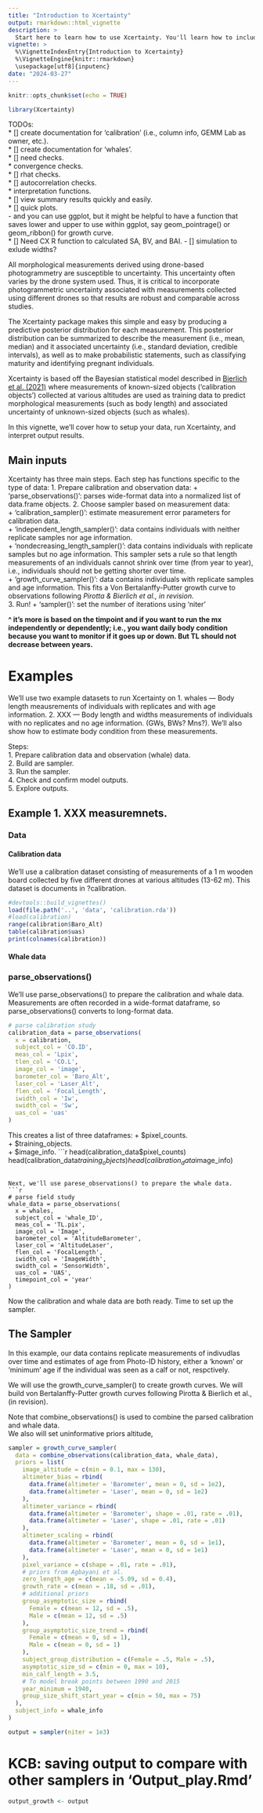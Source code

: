```yaml
---
title: "Introduction to Xcertainty"
output: rmarkdown::html_vignette
description: >
  Start here to learn how to use Xcertainty. You'll learn how to include drone-based measurement data into the Bayesian statistical model to produce predective posterior distributions for each measurement.
vignette: >
  %\VignetteIndexEntry{Introduction to Xcertainty}
  %\VignetteEngine{knitr::rmarkdown}
  \usepackage[utf8]{inputenc}
date: "2024-03-27"
---
```


```r
knitr::opts_chunk$set(echo = TRUE)
```

```r
library(Xcertainty)
```

TODOs:   
* [] create documentation for 'calibration' (i.e., column info, GEMM Lab as owner, etc.).   
* [] create documentation for 'whales'.  
* [] need checks.  
  * convergence checks.  
  * [] rhat checks.   
  * [] autocorrelation checks.   
* interpretation functions.   
  * [] view summary results quickly and easily.  
  * [] quick plots.   
      - and you can use ggplot, but it might be helpful to have a function that saves lower and upper to use within ggplot, say geom_pointrage() or geom_ribbon() for growth curve.   
* [] Need CX R function to calculated SA, BV, and BAI. 
     - [] simulation to exlude widths?


All morphological measurements derived using drone-based photogrammetry are susceptible to uncertainty. This uncertainty often varies by the drone system used. Thus, it is critical to incorporate photogrammetric uncertainty associated with measurements collected using different drones so that results are robust and comparable across studies.  

The Xcertainty package makes this simple and easy by producing a predictive posterior distribution for each measurement. This posterior distribution can be summarized to describe the measurement (i.e., mean, median) and it associated uncertainty (i.e., standard deviation, credible intervals), as well as to make probabilistic statements, such as classifying maturity and identifying pregnant individuals.   

Xcertainty is based off the Bayesian statistical model described in [Bierlich et al. (2021)](https://doi.org/10.3354/meps13814) where measurements of known-sized objects ('calibration objects') collected at various altitudes are used as training data to predict morphological measurements (such as body length) and associated uncertainty of unknown-sized objects (such as whales). 

In this vignette, we'll cover how to setup your data, run Xcertainty, and interpret output results. 



## Main inputs

Xcertainty has three main steps.  Each step has functions specific to the type of data:
1. Prepare calibration and observation data:
  + 'parse_observations()': parses wide-format data into a normalized list of data.frame objects. 
2. Choose sampler based on measurement data:   
  + 'calibration_sampler()': estimate measurement error parameters for calibration data.   
  + 'independent_length_sampler()': data contains individuals with neither replicate samples nor age information.   
  + 'nondecreasing_length_sampler()': data contains individuals with replicate samples but no age information. This sampler sets a rule so that length measurements of an individuals cannot shrink over time (from year to year), i.e., individuals should not be getting shorter over time.     
  + 'growth_curve_sampler()': data contains individuals with replicate samples and age information. This fits a Von Bertalanffy-Putter growth curve to observations following *Pirotta & Bierlich et al., in revision*.   
3. Run! 
  + 'sampler()': set the number of iterations using 'niter'
  
**^ it's more is based on the timpoint and if you want to run the mx independently or dependently; i.e., you want daily body condition because you want to monitor if it goes up or down. But TL should not decrease between years.**



# Examples
We'll use two example datasets to run Xcertainty on
1. whales --- Body length meausrements of individuals with replicates and with age information.
2. XXX --- Body length and widths measurements of individuals with no replicates and no age information. (GWs, BWs? Mns?). We'll also show how to estimate body condition from these measurements.  

Steps:   
1. Prepare calibration data and observation (whale) data.   
2. Build are sampler.   
3. Run the sampler.   
4. Check and confirm model outputs.  
5. Explore outputs.    



## Example 1. XXX measuremnets. 


### Data

#### Calibration data
We'll use a calibration dataset consisting of measurements of a 1 m wooden board collected by five different drones at various altitudes (13-62 m). This dataset is documents in ?calibration. 
```r

#devtools::build_vignettes()
load(file.path('..', 'data', 'calibration.rda'))
#load(calibration)
range(calibration$Baro_Alt)
table(calibration$uas)
print(colnames(calibration))
```

#### Whale data

### parse_observations()
We'll use parse_observations() to prepare the calibration and whale data. 
Measurements are often recorded in a wide-format dataframe, so parse_observations() converts to long-format data.  
```r
# parse calibration study
calibration_data = parse_observations(
  x = calibration, 
  subject_col = 'CO.ID',
  meas_col = 'Lpix', 
  tlen_col = 'CO.L', 
  image_col = 'image', 
  barometer_col = 'Baro_Alt',
  laser_col = 'Laser_Alt', 
  flen_col = 'Focal_Length', 
  iwidth_col = 'Iw', 
  swidth_col = 'Sw',
  uas_col = 'uas'
)
```


This creates a list of three dataframes:
 + $pixel_counts.  
 + $training_objects.  
 + $image_info.  
```r
head(calibration_data$pixel_counts)
head(calibration_data$training_objects)
head(calibration_data$image_info)
```

Next, we'll use parese_observations() to prepare the whale data. 
```r
# parse field study
whale_data = parse_observations(
  x = whales, 
  subject_col = 'whale_ID',
  meas_col = 'TL.pix', 
  image_col = 'Image', 
  barometer_col = 'AltitudeBarometer',
  laser_col = 'AltitudeLaser', 
  flen_col = 'FocalLength', 
  iwidth_col = 'ImageWidth', 
  swidth_col = 'SensorWidth', 
  uas_col = 'UAS',
  timepoint_col = 'year'
)
```


Now the calibration and whale data are both ready. Time to set up the sampler. 

## The Sampler
In this example, our data contains replicate measurements of indivudlas over time and estimates of age from Photo-ID history, either a 'known' or 'minimum' age if the individual was seen as a calf or not, respctively. 

We will use the growth_curve_sampler() to create growth curves. We will build von Bertalanffy-Putter growth curves following Pirotta & Bierlich et al., (in revision). 

Note that combine_observations() is used to combine the parsed calibration and whale data.  
We also will set uninformative priors altitude, 

```r
sampler = growth_curve_sampler(
  data = combine_observations(calibration_data, whale_data),
  priors = list(
    image_altitude = c(min = 0.1, max = 130),
    altimeter_bias = rbind(
      data.frame(altimeter = 'Barometer', mean = 0, sd = 1e2),
      data.frame(altimeter = 'Laser', mean = 0, sd = 1e2)
    ),
    altimeter_variance = rbind(
      data.frame(altimeter = 'Barometer', shape = .01, rate = .01),
      data.frame(altimeter = 'Laser', shape = .01, rate = .01)
    ),
    altimeter_scaling = rbind(
      data.frame(altimeter = 'Barometer', mean = 0, sd = 1e1),
      data.frame(altimeter = 'Laser', mean = 0, sd = 1e1)
    ),
    pixel_variance = c(shape = .01, rate = .01),
    # priors from Agbayani et al. 
    zero_length_age = c(mean = -5.09, sd = 0.4),
    growth_rate = c(mean = .18, sd = .01),
    # additional priors
    group_asymptotic_size = rbind(
      Female = c(mean = 12, sd = .5),
      Male = c(mean = 12, sd = .5)
    ),
    group_asymptotic_size_trend = rbind(
      Female = c(mean = 0, sd = 1),
      Male = c(mean = 0, sd = 1)
    ),
    subject_group_distribution = c(Female = .5, Male = .5),
    asymptotic_size_sd = c(min = 0, max = 10),
    min_calf_length = 3.5,
    # To model break points between 1990 and 2015
    year_minimum = 1940,
    group_size_shift_start_year = c(min = 50, max = 75)
  ),
  subject_info = whale_info
)
```

```r
output = sampler(niter = 1e3)
```



# KCB: saving output to compare with other samplers in 'Output_play.Rmd'
```r
output_growth <- output
```





